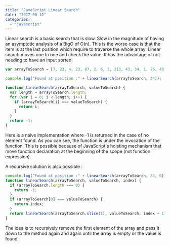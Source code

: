 ```yaml
---
title: "JavaScript Linear Search"
date: "2017-06-12"
categories:
  - "javascript"
---
```


Linear search is a basic search that is slow. Slow in the magnitude of having an asymptotic analysis of a BigO of O(n). This is the worse case is that the item is at the last position which require to traverse the whole array. Linear search moves one to one and check the value. It has the advantage of not needing to have an input sorted.

```typescript
var arrayToSearch = [7, 23, 4, 23, 87, 2, 6, 3, 213, 43, 34, 1, 76, 43];

console.log("Found at position :" + linearSearch(arrayToSearch, 34));

function linearSearch(arrayToSearch, valueToSearch) {
  var length = arrayToSearch.length;
  for (var i = 0; i < length; i++) {
    if (arrayToSearch[i] === valueToSearch) {
      return i;
    }
  }
  return -1;
}
```

Here is a naive implementation where -1 is returned in the case of no element found. As you can see, the function is under the invocation of the function. This is possible because of JavaScript's hoisting mechanism that move function declaration at the beginning of the scope (not function expression).

A recursive solution is also possible :

```typescript
console.log("Found at position :" + linearSearch(arrayToSearch, 34, 0));
function linearSearch(arrayToSearch, valueToSearch, index) {
  if (arrayToSearch.length === 0) {
    return -1;
  }
  if (arrayToSearch[0] === valueToSearch) {
    return index;
  }
  return linearSearch(arrayToSearch.slice(1), valueToSearch, index + 1);
}
```

The idea is to recursively remove the first element of the array and pass it down to the method again and again until the array is empty or the value is found.
